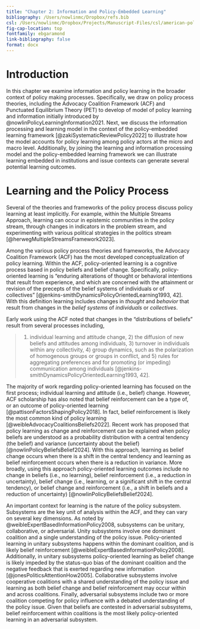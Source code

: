 ```yaml
---
title: "Chapter 2: Information and Policy-Embedded Learning"
bibliography: /Users/nowlinmc/Dropbox/refs.bib
csl: /Users/nowlinmc/Dropbox/Projects/Manuscript-Files/csl/american-political-science-association.csl
fig-cap-location: top
fontfamily: ebgaramond
link-bibliography: false
format: docx 
---
```


# Introduction 

In this chapter we examine information and policy learning in the broader context of policy making processes. Specifically, we draw on policy process theories, including the Advocacy Coalition Framework (ACF) and Punctuated Equilibrium Theory (PET) to develop of model of policy learning and information initially introduced by @nowlinPolicyLearningInformation2021. Next, we discuss the information processing and learning model in the context of the policy-embedded learning framework [@zakiSystematicReviewPolicy2022] to illustrate how the model accounts for policy learning among policy actors at the micro and macro level. Additionally, by joining the learning and information processing model and the policy-embedded learning framework we can illustrate learning embedded in institutions and issue contexts can generate several potential learning outcomes.  

# Learning and the Policy Process 

Several of the theories and frameworks of the policy process discuss policy learning at least implicitly. For example, within the Multiple Streams Approach, learning can occur in epistemic communities in the policy stream, through changes in indicators in the problem stream, and experimenting with various political strategies in the politics stream [@herwegMultipleStreamsFramework2023]. 

Among the various policy process theories and frameworks, the Advocacy Coalition Framework (ACF) has the most developed conceptualization of policy learning. Within the ACF, policy-oriented learning is a cognitive process based in policy beliefs and belief change. Specifically, policy-oriented learning is "enduring alterations of thought or behavioral intentions that result from experience, and which are concerned with the attainment or revision of the precepts of the belief systems of individuals or of collectives" [@jenkins-smithDynamicsPolicyOrientedLearning1993, 42]. With this definition learning includes changes in _thought_ and _behavior_ that result from changes in the _belief systems_ of _individuals_ or _collectives_. 

Early work using the ACF noted that changes in the "distributions of beliefs" result from several processes including, 

> 1) individual learning and attitude change, 2) the diffusion of new beliefs and attitudes among individuals, 3) turnover in individuals within any collectivity, 4) group dynamics, such as the polarization of homogenous groups or groups in conflict, and 5) rules for aggregating preferences and for promoting (or impeding) communication among individuals [@jenkins-smithDynamicsPolicyOrientedLearning1993, 42].

The majority of work regarding policy-oriented learning has focused on the first process; individual learning and attitude (i.e., belief) change. However, ACF scholarship has also noted that belief reinforcement can be a type of, or an outcome  of policy-oriented learning [@pattisonFactorsShapingPolicy2018]. In fact, belief reinforcement is likely the most common kind of policy learning [@weibleAdvocacyCoalitionsBeliefs2022]. Recent work has proposed that policy learning as change and reinforcement can be explained when policy beliefs are understood as a probability distribution with a central tendency (the belief) and variance (uncertainty about the belief) [@nowlinPolicyBeliefsBelief2024]. With this approach, learning as belief change occurs when there is a shift in the central tendency and learning as belief reinforcement occurs when there is a reduction in variance. More broadly, using this approach policy-oriented learning outcomes include no change in beliefs (i.e., no learning), belief reinforcement (i.e., a reduction in uncertainty), belief change (i.e., learning, or a significant shift in the central tendency), or belief change and reinforcement (i.e., a shift in beliefs and a reduction of uncertainty) [@nowlinPolicyBeliefsBelief2024].  

<!-- more about context of learning forums; deliberation -->
An important context for learning is the nature of the policy subsystem. Subsystems are the key unit of analysis within the ACF, and they can vary on several key dimensions. As noted by @weibleExpertBasedInformationPolicy2008, subsystems can be unitary, collaborative, or adversarial. Unity subsystems involve one dominant coalition and a single understanding of the policy issue. Policy-oriented learning in unitary subsystems happens within the dominant coalition, and is likely belief reinforcement [@weibleExpertBasedInformationPolicy2008]. Additionally, in unitary subsystems policy-oriented learning as belief change is likely impeded by the status-quo bias of the dominant coalition and the negative feedback that is exerted regarding new information [@jonesPoliticsAttentionHow2005]. Collaborative subsystems involve cooperative coalitions with a shared understanding of the policy issue and learning as both belief change and belief reinforcement may occur within and across coalitions. Finally, adversarial subsystems include two or more coalition competing for policy influence with a debated understanding of the policy issue. Given that beliefs are contested in adversarial subsystems, belief reinforcement within coalitions is the most likely policy-oriented learning in an adversarial subsystem.  

<!-- collective learning framework -->





